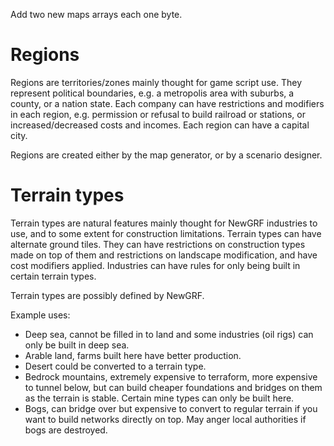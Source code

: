 Add two new maps arrays each one byte.

= Regions =

Regions are territories/zones mainly thought for game script use. They represent political boundaries, e.g. a metropolis area with suburbs, a county, or a nation state. Each company can have restrictions and modifiers in each region, e.g. permission or refusal to build railroad or stations, or increased/decreased costs and incomes. Each region can have a capital city.

Regions are created either by the map generator, or by a scenario designer.

= Terrain types =

Terrain types are natural features mainly thought for NewGRF industries to use, and to some extent for construction limitations. Terrain types can have alternate ground tiles. They can have restrictions on construction types made on top of them and restrictions on landscape modification, and have cost modifiers applied. Industries can have rules for only being built in certain terrain types.

Terrain types are possibly defined by NewGRF.

Example uses:
* Deep sea, cannot be filled in to land and some industries (oil rigs) can only be built in deep sea.
* Arable land, farms built here have better production.
* Desert could be converted to a terrain type.
* Bedrock mountains, extremely expensive to terraform, more expensive to tunnel below, but can build cheaper foundations and bridges on them as the terrain is stable. Certain mine types can only be built here.
* Bogs, can bridge over but expensive to convert to regular terrain if you want to build networks directly on top. May anger local authorities if bogs are destroyed.